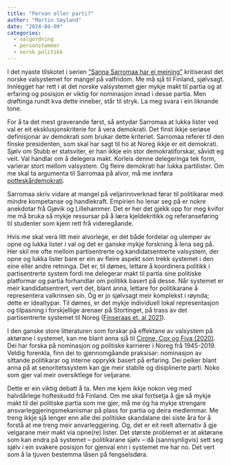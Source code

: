 ```yaml
---
title: "Person eller parti?"
author: "Martin Søyland"
date: "2024-04-09"
categories:
  - valgordning
  - personstemmer
  - norsk politikk
---
```


I det nyaste tilskotet i serien [“Sanna Sarromaa har ei meining”](https://www.vg.no/nyheter/meninger/i/P4W46p/de-intetsigendes-demokrati) kritiserast det norske valsystemet for mangel på valfridom. Me må sjå til Finland, sjølvsagt. Innlegget har rett i at det norske valsystemet gjer mykje makt til partia og at erfaring og posisjon er viktig for nominasjon innad i desse partia. Men drøftinga rundt kva dette inneber, står til stryk. La meg svara i ein liknande tone.

For å ta det mest graverande først, så antydar Sarromaa at lukka lister ved val er eit eksklusjonskriterie for å vera demokrati. Det finst ikkje seriøse definisjonar av demokrati som brukar dette kriteriet. Sarromaa referer til den finske presidenten, som skal har sagt til ho at Noreg ikkje er eit demokrati. Sjølv om Stubb er statsviter, er han ikkje ein stor demokratiforskar, såvidt eg veit. Val handlar om å delegera makt. Korleis denne delegeringa tek form, varierar stort mellom valsystem. Og fleire demokrati har lukka partilister. Om me skal ta argumenta til Sarromaa på alvor, må me innføra
[potteskårdemokrati](https://snl.no/ostrakisme).

Sarromaa skriv vidare at mangel på veljarinnverknad førar til politikarar med mindre kompetanse og handlekraft. Empirien ho lenar seg på er nokre anekdotar frå Gjøvik og Lillehammer. Det er her det gjekk
opp for meg kvifor me må bruka så mykje ressursar på å læra kjeldekritikk og referanseføring til studenter som kjem rett frå videregåande.

Hvis me skal vera litt meir alvorlege, er det både fordelar og ulemper av opne og lukka lister i val og det er ganske mykje forskning å lena seg på. Her skil me ofte mellom partisentrerte og kandidatsentrerte valsystem, der opne og lukka lister bare er ein av fleire aspekt som trekk systemet i den eine eller andre retninga. Det er, til dømes, lettare å koordinera politikk i partisentrerte system fordi me delegerar makt til partia sine politiske platformar og partia forhandlar om politikk basert på desse. Når systemet er meir kandidatsentrert, vert det, blant anna, lettare for politikarane å representera valkrinsen sin. Óg er jo sjølvsagt meir komplekst i røynda; dette er idealtypar. Til dømes, er det mykje individuell lokal representasjon og tilpasning i forskjellige arenaer på Stortinget, på trass av det partisentrerte systemet til Noreg ([Finseraas et. al 2021](https://ejpr.onlinelibrary.wiley.com/doi/full/10.1111/1475-6765.12415)).

I den ganske store litteraturen som forskar på effektane av valsystem på aktørane i systemet, kan me blant anna sjå til [Cirone, Cox og Fiva (2020)](https://doi.org/10.1017/S0003055420000416). Dei har forska på nominasjon og politiske karrierer i Noreg frå 1945-2019. Veldig forenkla, finn dei to gjennomgåande praksisar: nominasjon av sittande politikarar og interne opprykk basert på erfaring. Dei peiker blant anna på at senoritetssystem kan gje meir stabile og disiplinerte parti. Noko som gjer val meir oversiktlege for veljarane.

Dette er ein viktig debatt å ta. Men me kjem ikkje nokon veg med halvdårlege hofteskudd frå Finland. Om me skal fortsetja å gje så mykje makt til dei politiske partia som me gjer, må me óg ha mykje strengare ansvarleggjeringsmekanismar på plass for partia og deira medlemmar. Me treng ikkje sjå lenger enn alle dei politiske skandalane dei siste åra for å forstå at me treng meir anvarleggjering. Og, det er eit reelt alternativ å gje velgarane meir makt via opne(re) lister. Det største problemet er at aktørane som kan endra på systemet -- politikarane sjølv -- då (sannsynligvis) sett seg sjølv i ein svakere posisjon for gjenval enn i systemet me har no. Det vert som å la tjuven bestemma låsen på fengselsdøra.